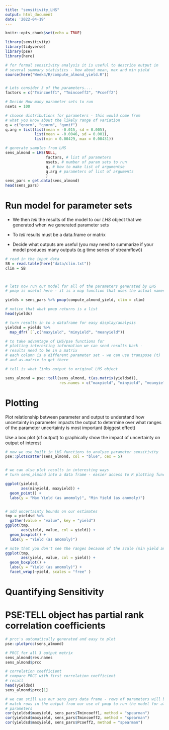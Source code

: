 ```yaml
---
title: "sensitivity_LHS"
output: html_document
date: '2022-04-19'
---
```


```r
knitr::opts_chunk$set(echo = TRUE)

library(sensitivity)
library(tidyverse)
library(pse)
library(here)
```


```r
# for formal sensitivity analysis it is useful to describe output in
# several summary statistics - how about mean, max and min yield
source(here("Week4/R/compute_almond_yield.R"))


# Lets consider 3 of the parameters....
factors = c("Tmincoeff1", "Tmincoeff2", "Pcoeff2")

# Decide How many parameter sets to run
nsets = 100

# choose distributions for parameters - this would come from
# what you know about the likely range of variation
q = c("qnorm", "qnorm", "qunif")
q.arg = list(list(mean = -0.015, sd = 0.005), 
             list(mean = -0.0046, sd = 0.001), 
             list(min = 0.00429, max = 0.00431))

# generate samples from LHS
sens_almond = LHS(NULL, 
                  factors, # list of parameters
                  nsets, # number of param sets to run
                  q, # how to make list of argumentse
                  q.arg # parameters of list of arguments
                  ) 
sens_pars = get.data(sens_almond)
head(sens_pars)


```

# Run model for parameter sets


* We then *tell* the results of the model to our *LHS* object that we generated when we generated parameter sets 

* To *tell* results must be a data.frame or matrix

* Decide what outputs are useful (you may need to summarize if your model
produces many outputs (e.g time series of streamflow))



```r


# read in the input data
SB = read.table(here("data/clim.txt"))
clim = SB



# lets now run our model for all of the parameters generated by LHS
# pmap is useful here - it is a map function that uses the actual names of input parameters

yields = sens_pars %>% pmap(compute_almond_yield, clim = clim)

# notice that what pmap returns is a list 
head(yields)

# turn results in to a dataframe for easy display/analysis
yieldsd = yields %>% 
  map_dfr(`[`,c("maxyield", "minyield", "meanyield"))

# to take advantage of LHS/pse functions for 
# plotting interesting information we can send results back - 
# results need to be in a matrix
# each column is a different parameter set - we can use transpose (t)
# and as.matrix to get there

# tell is what links output to original LHS object

sens_almond = pse::tell(sens_almond, t(as.matrix(yieldsd)),
                        res.names = c("maxyield", "minyield", "meanyield"))
```


#  Plotting 

Plot relationship between parameter and output
to understand how uncertainty in parameter impacts the output to determine over what ranges of the parameter uncertainty is most important (biggest effect)


Use a box plot (of output)
to graphically show the impact of uncertainty on output of interest


```r
# now we use built in LHS functions to analyze parameter sensitivity
pse::plotscatter(sens_almond, col = "blue", cex = 5)


# we can also plot results in interesting ways
# turn sens_almond into a data frame - easier access to R plotting functions

ggplot(yieldsd, 
       aes(minyield, maxyield)) +
  geom_point() +
  labs(y = "Max Yield (as anomoly)", "Min Yield (as anomoly)")


# add uncertainty bounds on our estimates
tmp = yieldsd %>% 
  gather(value = "value", key = "yield")
ggplot(tmp, 
       aes(yield, value, col = yield)) + 
  geom_boxplot() +
  labs(y = "Yield (as anomoly)")

# note that you don't see the ranges because of the scale (min yield anomoly much smaller than max) - here's a more informative way to graph
ggplot(tmp, 
       aes(yield, value, col = yield)) +
  geom_boxplot() + 
  labs(y = "Yield (as anomoly)") +
  facet_wrap(~yield, scales = "free" )
```

# Quantifying Sensitivity


# PSE:TELL object  has partial rank correlation coefficients

```r
# prcc's automatically generated and easy to plot
pse::plotprcc(sens_almond)

# PRCC for all 3 output metrix
sens_almond$res.names
sens_almond$prcc

# correlation coefficient
# compare PRCC with first correlation coefficient
# recall
head(yieldsd)
sens_almond$prcc[1]

# we can still use our sens_pars data frame - rows of parameters will be
# match rows in the output from our use of pmap to run the model for all 
# parameters
cor(yieldsd$maxyield, sens_pars$Tmincoeff1, method = "spearman")
cor(yieldsd$maxyield, sens_pars$Tmincoeff2, method = "spearman")
cor(yieldsd$maxyield, sens_pars$Pcoeff2, method = "spearman")
```

